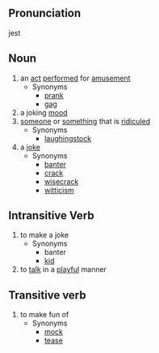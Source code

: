 ==Pronunciation==
jest

==Noun==
# an [[act]] [[perform]]ed for [[amusement]]
#* Synonyms
#** [[prank]]
#** [[gag]]
# a joking [[mood]]
# [[someone]] or [[something]] that is [[ridicule]]d
#* Synonyms
#** [[laughingstock]]
# a [[joke]]
#* Synonyms
#** [[banter]]
#** [[crack]]
#** [[wisecrack]]
#** [[witticism]]

==Intransitive Verb==
# to make a joke
#* Synonyms
#** banter
#** [[kid]]
# to [[talk]] in a [[playful]] manner

==Transitive verb==
# to make fun of
#* Synonyms
#** [[mock]]
#** [[tease]]